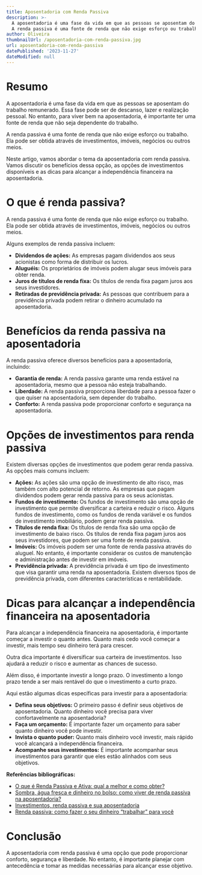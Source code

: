 ```yaml
---
title: Aposentadoria com Renda Passiva
description: >-
  A aposentadoria é uma fase da vida em que as pessoas se aposentam do trabalho remunerado. Essa fase pode ser de descanso, lazer e realização pessoal. No entanto, para viver bem na aposentadoria, é importante ter uma fonte de renda que não seja dependente do trabalho.
  A renda passiva é uma fonte de renda que não exige esforço ou trabalho. Ela pode ser obtida através de investimentos, imóveis, negócios ou outros meios.
author: Oliveira
thumbnailUrl: /aposentadoria-com-renda-passiva.jpg
url: aposentadoria-com-renda-passiva
datePublished: '2023-11-27'
dateModified: null
---
```


# Resumo

A aposentadoria é uma fase da vida em que as pessoas se aposentam do trabalho remunerado. Essa fase pode ser de descanso, lazer e realização pessoal. No entanto, para viver bem na aposentadoria, é importante ter uma fonte de renda que não seja dependente do trabalho.

A renda passiva é uma fonte de renda que não exige esforço ou trabalho. Ela pode ser obtida através de investimentos, imóveis, negócios ou outros meios.

Neste artigo, vamos abordar o tema da aposentadoria com renda passiva. Vamos discutir os benefícios dessa opção, as opções de investimentos disponíveis e as dicas para alcançar a independência financeira na aposentadoria.

# O que é renda passiva?

A renda passiva é uma fonte de renda que não exige esforço ou trabalho. Ela pode ser obtida através de investimentos, imóveis, negócios ou outros meios.

Alguns exemplos de renda passiva incluem:

* **Dividendos de ações:** As empresas pagam dividendos aos seus acionistas como forma de distribuir os lucros.
* **Aluguéis:** Os proprietários de imóveis podem alugar seus imóveis para obter renda.
* **Juros de títulos de renda fixa:** Os títulos de renda fixa pagam juros aos seus investidores.
* **Retiradas de previdência privada:** As pessoas que contribuem para a previdência privada podem retirar o dinheiro acumulado na aposentadoria.

# Benefícios da renda passiva na aposentadoria

A renda passiva oferece diversos benefícios para a aposentadoria, incluindo:

* **Garantia de renda:** A renda passiva garante uma renda estável na aposentadoria, mesmo que a pessoa não esteja trabalhando.
* **Liberdade:** A renda passiva proporciona liberdade para a pessoa fazer o que quiser na aposentadoria, sem depender do trabalho.
* **Conforto:** A renda passiva pode proporcionar conforto e segurança na aposentadoria.

# Opções de investimentos para renda passiva

Existem diversas opções de investimentos que podem gerar renda passiva. As opções mais comuns incluem:

* **Ações:** As ações são uma opção de investimento de alto risco, mas também com alto potencial de retorno. As empresas que pagam dividendos podem gerar renda passiva para os seus acionistas.
* **Fundos de investimento:** Os fundos de investimento são uma opção de investimento que permite diversificar a carteira e reduzir o risco. Alguns fundos de investimento, como os fundos de renda variável e os fundos de investimento imobiliário, podem gerar renda passiva.
* **Títulos de renda fixa:** Os títulos de renda fixa são uma opção de investimento de baixo risco. Os títulos de renda fixa pagam juros aos seus investidores, que podem ser uma fonte de renda passiva.
* **Imóveis:** Os imóveis podem ser uma fonte de renda passiva através do aluguel. No entanto, é importante considerar os custos de manutenção e administração antes de investir em imóveis.
* **Previdência privada:** A previdência privada é um tipo de investimento que visa garantir uma renda na aposentadoria. Existem diversos tipos de previdência privada, com diferentes características e rentabilidade.

# Dicas para alcançar a independência financeira na aposentadoria

Para alcançar a independência financeira na aposentadoria, é importante começar a investir o quanto antes. Quanto mais cedo você começar a investir, mais tempo seu dinheiro terá para crescer.

Outra dica importante é diversificar sua carteira de investimentos. Isso ajudará a reduzir o risco e aumentar as chances de sucesso.

Além disso, é importante investir a longo prazo. O investimento a longo prazo tende a ser mais rentável do que o investimento a curto prazo.

Aqui estão algumas dicas específicas para investir para a aposentadoria:

* **Defina seus objetivos:** O primeiro passo é definir seus objetivos de aposentadoria. Quanto dinheiro você precisa para viver confortavelmente na aposentadoria?
* **Faça um orçamento:** É importante fazer um orçamento para saber quanto dinheiro você pode investir.
* **Invista o quanto puder:** Quanto mais dinheiro você investir, mais rápido você alcançará a independência financeira.
* **Acompanhe seus investimentos:** É importante acompanhar seus investimentos para garantir que eles estão alinhados com seus objetivos.

**Referências bibliográficas:**

* [O que é Renda Passiva e Ativa: qual a melhor e como obter?](https://conteudos.xpi.com.br/aprenda-a-investir/relatorios/renda-passiva/)
* [Sombra, água fresca e dinheiro no bolso: como viver de renda passiva na aposentadoria?](https://inteligenciafinanceira.com.br/onde-investir/aposentadoria/como-viver-de-renda-passiva/)
* [Investimentos, renda passiva e sua aposentadoria](https://inteligenciafinanceira.com.br/onde-investir/investimentos-renda-passiva-aposentadoria/)
* [Renda passiva: como fazer o seu dinheiro “trabalhar” para você](https://www.infomoney.com.br/guias/renda-passiva/)

# Conclusão

A aposentadoria com renda passiva é uma opção que pode proporcionar conforto, segurança e liberdade. No entanto, é importante planejar com antecedência e tomar as medidas necessárias para alcançar esse objetivo.
